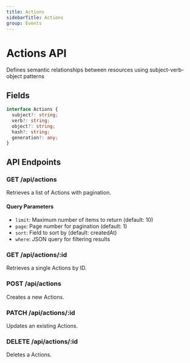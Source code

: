 ```yaml
---
title: Actions
sidebarTitle: Actions
group: Events
---
```



# Actions API

Defines semantic relationships between resources using subject-verb-object patterns




## Fields

```typescript
interface Actions {
  subject?: string;
  verb?: string;
  object?: string;
  hash?: string;
  generation?: any;
}
```




## API Endpoints

### GET /api/actions
Retrieves a list of Actions with pagination.

#### Query Parameters
- `limit`: Maximum number of items to return (default: 10)
- `page`: Page number for pagination (default: 1)
- `sort`: Field to sort by (default: createdAt)
- `where`: JSON query for filtering results

### GET /api/actions/:id
Retrieves a single Actions by ID.

### POST /api/actions
Creates a new Actions.

### PATCH /api/actions/:id
Updates an existing Actions.

### DELETE /api/actions/:id
Deletes a Actions.

